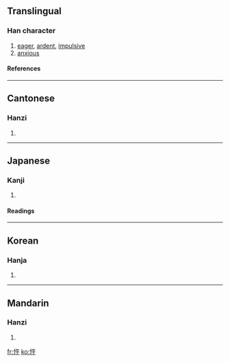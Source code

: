 ==Translingual==
===Han character===
{{Han char|rn=61|rad=心|as=05|sn=8|four=9104<sub>9</sub>|canj=心一火十 (PMFJ)}}
# [[eager]], [[ardent]], [[impulsive]]
# [[anxious]]
====References====
{{Han ref|kx=0381.220|dkj=10476|dj=0710.070|hdz=42284.090|uh=6026|ud=24614|bh=CC7B|bd=52347}}
----
==Cantonese==
===Hanzi===
{{yue-hanzi|jyut=|y=ping1}}
# {{defn|Cantonese}}
----
==Japanese==
===Kanji===
{{ja-kanji|grade=|rs=心05}}
# {{defn|Japanese}} 
====Readings====
{{ja-readings|on=[[ほう]] (hō), [[ひょう]] (hyō)|kun=}}
----
==Korean==
===Hanja===
{{ko-hanja|hangeul=평|eumhun=|rv=pyeong|mr=p'yŏng|y=pheyng}}
# {{defn|Korean}}
----
==Mandarin==
===Hanzi===
{{cmn-hanzi|pin=[[pēng]] (peng1)|wg=p'eng<sup>1</sup>}}
# {{defn|Mandarin}}

[[fr:怦]]
[[ko:怦]]